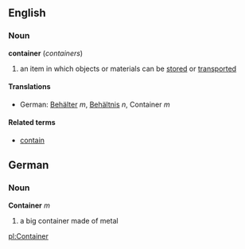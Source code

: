 ==English==
===Noun===
'''container''' (''containers'')

#an item in which objects or materials can be [[store]]d or [[transport]]ed

====Translations====
*German: [[Behälter]] ''m'', [[Behältnis]] ''n'', Container ''m''

====Related terms====
*[[contain]]

==German==
===Noun===
'''Container''' ''m''

# a big container made of metal

[[pl:Container]]